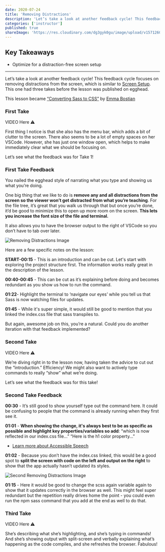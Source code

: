 ```yaml
---
date: 2020-07-24
title: 'Removing Distractions'
description: 'Let’s take a look at another feedback cycle! This feedback cycle focuses on removing distractions from the screen, which is similar to Screen Setup.'
categories: ['instructor']
published: true
shareImage: 'https://res.cloudinary.com/dg3gyk0gu/image/upload/v1571260698/og-image-assets/share_image_getting_started.png'
---
```


## Key Takeaways

- Optimize for a distraction-free screen setup

---

Let’s take a look at another feedback cycle! This feedback cycle focuses on removing distractions from the screen, which is similar to [Screen Setup](/instructor/instructor-feedback-cycles/screen-setup/screen-setup). This one had three takes before the lesson was published on egghead.

This lesson became [“Converting Sass to CSS”](https://egghead.io/lessons/css-converting-sass-to-css) by [Emma Bostian](https://egghead.io/instructors/emma-bostian)

### First Take

VIDEO Here ⚠️

First thing I notice is that she also has the menu bar, which adds a bit of clutter to the screen. There also seems to be a lot of empty spaces on her VSCode. However, she has just one window open, which helps to make immediately clear what we should be focusing on.

Let’s see what the feedback was for Take 1!

### First Take Feedback

You nailed the egghead style of narrating what you type and showing us what you’re doing.

One big thing that we like to do is **remove any and all distractions from the screen so the viewer won’t get distracted from what you’re teaching**. For the file tree, it’s great that you walk us through that but once you’re done, it’d be good to minimize this to open up more room on the screen. **This lets you increase the font size of the file and terminal.**

It also allows you to have the browser output to the right of VSCode so you don’t have to tab over later.

![Removing Distractions Image](./images/1-removing-distractions.png)

Here are a few specific notes on the lesson:

**START-00:15** - This is an introduction and can be cut. Let's start with exploring the project structure first. The information works really great in the description of the lesson.

**00:40-00:45** - This can be cut as it’s explaining before doing and becomes redundant as you show us how to run the command.

**01:22**- Highlight the terminal to ‘navigate our eyes’ while you tell us that Sass is now watching files for updates.

**01:45** - While it's super simple, it would still be good to mention that you linked the index.css file that sass transpiles to.

But again, awesome job on this, you’re a natural. Could you do another iteration with that feedback implemented?

### Second Take

VIDEO Here ⚠️

We’re diving right in to the lesson now, having taken the advice to cut out the “introduction.” Efficiency! We might also want to actively type commands to really “show” what we’re doing.

Let’s see what the feedback was for this take!

### Second Take Feedback

**00:30** - It’s still good to show yourself type out the command here. It could be confusing to people that the command is already running when they first see it.

**01:01** - **When showing the change, it's always best to be as specific as possible and highlight key properties/variables so add**: “which is now reflected in our index.css file…” “Here is the h1 color property…”

- [Learn more about Accessible Speech](https://howtoegghead.com/instructor/style-guide/accessible-speech/)

**01:02** - Because you don’t have the index.css linked, this would be a good spot to **split the screen with code on the left and output on the right** to show that the app actually hasn’t updated its styles.

![Second Removing Distractions Image](./images/2-removing-distractions.png)

**01:15** - Here it would be good to change the scss again variable again to show that it updates correctly in the browser as well. This might feel super redundant but the repetition really drives home the point - you could even run the npm sass command that you add at the end as well to do that.

### Third Take

VIDEO Here ⚠️

She’s describing what she’s highlighting, and she’s typing in commands! And she’s showing output with split-screen and verbally explaining what’s happening as the code compiles, and she refreshes the browser. Fabulous!
